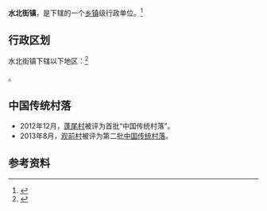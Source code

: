 {{中国乡级行政区|35/07/22/105/000
| 电话区号 = 599
}}

'''水北街镇'''，是{{PRC admin/fullname|35/07/22/105/000|3}}下辖的一个[[乡镇|乡镇]]级行政单位。<ref>{{PRC admin/ref sgc|{{PRC admin/parent|35/07/22/105/000}}}}</ref>

== 行政区划 ==

水北街镇下辖以下地区：<ref>{{PRC admin/ref sgc|35/07/22/105/000}}</ref>

{{PRC admin/children|35/07/22/105/000}}。

==中国传统村落==
* 2012年12月，[[蓬尾村|蓬尾村]]被评为首批“中国传统村落”。
* 2013年8月，[[观前村|观前村]]被评为第二批[[中国传统村落|中国传统村落]]。

== 参考资料 ==

{{reflist}}

{{行政区划小作品}}
{{PRC admin/navcat|35/07/22/105/000}}